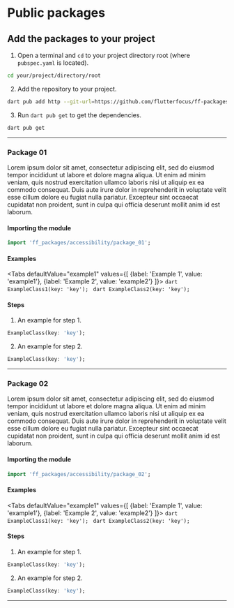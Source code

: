# Public packages

## Add the packages to your project

1. Open a terminal and `cd` to your project directory root (where `pubspec.yaml` is located).
```bash
cd your/project/directory/root
```

2. Add the repository to your project.
```bash
dart pub add http --git-url=https://github.com/flutterfocus/ff-packages--git-ref=main
```

3. Run `dart pub get` to get the dependencies.
```bash
dart pub get
```

---

### Package 01
Lorem ipsum dolor sit amet, consectetur adipiscing elit, sed do eiusmod tempor incididunt ut labore et dolore magna aliqua. Ut enim ad minim veniam, quis nostrud exercitation ullamco laboris nisi ut aliquip ex ea commodo consequat. Duis aute irure dolor in reprehenderit in voluptate velit esse cillum dolore eu fugiat nulla pariatur. Excepteur sint occaecat cupidatat non proident, sunt in culpa qui officia deserunt mollit anim id est laborum.

#### Importing the module

```dart
import 'ff_packages/accessibility/package_01';
```

#### Examples

<Tabs
  defaultValue="example1"
  values={[
    {label: 'Example 1', value: 'example1'},
    {label: 'Example 2', value: 'example2'}
  ]}>
  <TabItem value="example1">
    ```dart
    ExampleClass1(key: 'key');
    ```
    </TabItem>
  <TabItem value="example2">
    ```dart
    ExampleClass2(key: 'key');
    ```
    </TabItem>
</Tabs>


#### Steps
1. An example for step 1.
```dart
ExampleClass(key: 'key');
```

2. An example for step 2.
```dart
ExampleClass(key: 'key');
```

---

### Package 02
Lorem ipsum dolor sit amet, consectetur adipiscing elit, sed do eiusmod tempor incididunt ut labore et dolore magna aliqua. Ut enim ad minim veniam, quis nostrud exercitation ullamco laboris nisi ut aliquip ex ea commodo consequat. Duis aute irure dolor in reprehenderit in voluptate velit esse cillum dolore eu fugiat nulla pariatur. Excepteur sint occaecat cupidatat non proident, sunt in culpa qui officia deserunt mollit anim id est laborum.

#### Importing the module

```dart
import 'ff_packages/accessibility/package_02';
```

#### Examples

<Tabs
  defaultValue="example1"
  values={[
    {label: 'Example 1', value: 'example1'},
    {label: 'Example 2', value: 'example2'}
  ]}>
  <TabItem value="example1">
    ```dart
    ExampleClass1(key: 'key');
    ```
    </TabItem>
  <TabItem value="example2">
    ```dart
    ExampleClass2(key: 'key');
    ```
    </TabItem>
</Tabs>


#### Steps
1. An example for step 1.
```dart
ExampleClass(key: 'key');
```

2. An example for step 2.
```dart
ExampleClass(key: 'key');
```

---
